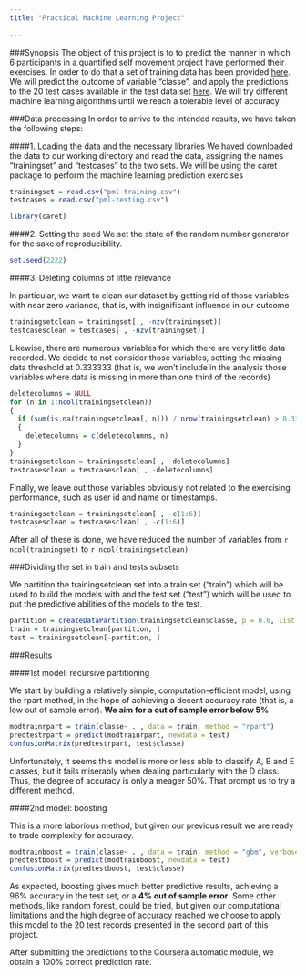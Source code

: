 ```yaml
---
title: "Practical Machine Learning Project"
   
---
```


###Synopsis
The object of this project is to to predict the manner in which 6 participants in a quantified self movement project have performed their exercises. In order to do that a set of training data has been provided [here](https://d396qusza40orc.cloudfront.net/predmachlearn/pml-training.csv). We will predict the outcome of variable "classe", and apply the predictions to the 20 test cases available in the test data set [here](https://d396qusza40orc.cloudfront.net/predmachlearn/pml-testing.csv). We will try different machine learning algorithms until we reach a tolerable level of accuracy.

###Data processing
In order to arrive to the intended results, we have taken the following steps:

####1. Loading the data and the necessary libraries
We haved downloaded the data to our working directory and read the data, assigning the names "trainingset" and "testcases" to the two sets. We will be using the caret package to perform the machine learning prediction exercises

```r
trainingset = read.csv("pml-training.csv")
testcases = read.csv("pml-testing.csv")

library(caret)
```

####2. Setting the seed
We set the state of the random number generator for the sake of reproducibility.

```r
set.seed(2222)
```

####3. Deleting columns of little relevance

In particular, we want to clean our dataset by getting rid of those variables with near zero variance, that is, with insignificant influence in our outcome

```r
trainingsetclean = trainingset[ , -nzv(trainingset)]
testcasesclean = testcases[ , -nzv(trainingset)]
```

Likewise, there are numerous variables for which there are very little data recorded. We decide to not consider those variables, setting the missing data threshold at 0.333333 (that is, we won't include in the analysis those variables where data is missing in more than one third of the records)

```r
deletecolumns = NULL
for (n in 1:ncol(trainingsetclean))
{
  if (sum(is.na(trainingsetclean[, n])) / nrow(trainingsetclean) > 0.333333)
  {
    deletecolumns = c(deletecolumns, n)
  }  
}
trainingsetclean = trainingsetclean[ , -deletecolumns] 
testcasesclean = testcasesclean[ , -deletecolumns] 
```

Finally, we leave out those variables obviously not related to the exercising performance, such as user id and name or timestamps.

```r
trainingsetclean = trainingsetclean[ , -c(1:6)]
testcasesclean = testcasesclean[ , -c(1:6)] 
```

After all of these is done, we have reduced the number of variables from `r ncol(trainingset)` to `r ncol(trainingsetclean)`

###Dividing the set in train and tests subsets

We partition the trainingsetclean set into a train set ("train") which will be used to build the models with and the test set ("test") which will be used to put the predictive abilities of the models to the test.

```r
partition = createDataPartition(trainingsetclean$classe, p = 0.6, list = FALSE)
train = trainingsetclean[partition, ]
test = trainingsetclean[-partition, ]
```

###Results

####1st model: recursive partitioning

We start by building a relatively simple, computation-efficient model, using the rpart method, in the hope of achieving a decent accuracy rate (that is, a low out of sample error). <b>We aim for a out of sample error below 5%</b>

```r
modtrainrpart = train(classe~ . , data = train, method = "rpart")
predtestrpart = predict(modtrainrpart, newdata = test)
confusionMatrix(predtestrpart, test$classe)
```

Unfortunately, it seems this model is more or less able to classify A, B and E classes, but it fails miserably when dealing particularly with the D class. Thus, the degree of accuracy is only a meager 50%. That prompt us to try a different method.

####2nd model: boosting

This is a more laborious method, but given our previous result we are ready to trade complexity for accuracy.

```r
modtrainboost = train(classe~ . , data = train, method = "gbm", verbose = FALSE)
predtestboost = predict(modtrainboost, newdata = test)
confusionMatrix(predtestboost, test$classe)
```

As expected, boosting gives much better predictive results, achieving a 96% accuracy in the test set, or a <b>4% out of sample error</b>. Some other methods, like random forest, could be tried, but given our computational limitations and the high degree of accuracy reached we choose to apply this model to the 20 test records presented in the second part of this project.

After submitting the predictions to the Coursera automatic module, we obtain a 100% correct prediction rate.